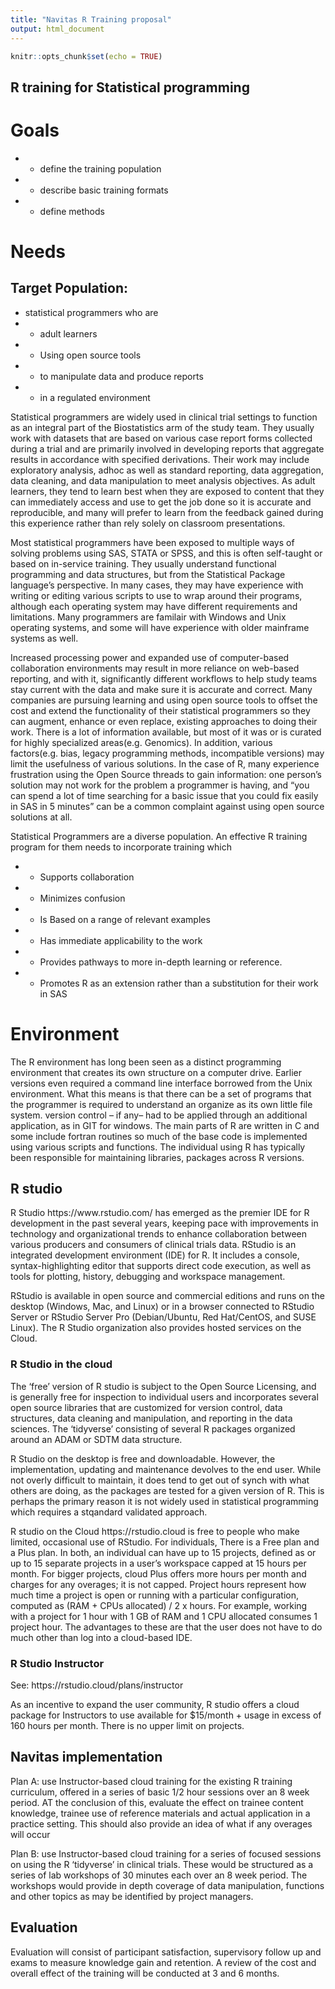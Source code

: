 ```yaml
---
title: "Navitas R Training proposal"
output: html_document
---
```


```r
knitr::opts_chunk$set(echo = TRUE)
```

## R training for Statistical programming
# Goals
- - define the training population
- - describe basic training formats
- - define methods

# Needs
## Target Population:
-   statistical programmers who are
- - adult learners
- - Using open source tools
- - to manipulate data and produce reports
- - in a regulated environment

Statistical programmers are widely used in clinical trial settings to function as an integral part of the Biostatistics arm of the study team. They usually work with datasets that are based on various case report forms collected during a trial and are primarily involved in developing reports that aggregate results in accordance with specified derivations. Their work may include exploratory analysis, adhoc as well as standard reporting, data aggregation, data cleaning, and data manipulation to meet analysis objectives. As adult learners, they tend to learn best when they are exposed to content that they can immediately access and use to get the job done so it is accurate and reproducible, and many will prefer to learn from the feedback gained during this experience rather than rely solely on classroom presentations.  

Most statistical programmers have been exposed to multiple ways of solving problems using SAS, STATA or SPSS, and this is often self-taught or based on in-service training. They usually understand functional programming and data structures, but from the Statistical Package language's perspective. In many cases, they may have experience with writing or editing various scripts to use to wrap around their programs, although each operating system may have different requirements and limitations. Many programmers are familair with Windows and Unix operating systems, and some will have experience with older mainframe systems as well. 

Increased processing power and expanded use of computer-based collaboration environments may result in more reliance on web-based reporting, and with  it, significantly different workflows to help study teams stay current with the data and make sure it is accurate and correct. Many companies are pursuing learning and using open source tools to offset the cost and extend the functionality of their statistical programmers so they can augment, enhance  or even replace, existing approaches to doing their work.  There is a lot of information available, but most of it was or is curated for highly specialized areas(e.g. Genomics). In addition, various factors(e.g. bias, legacy programming methods, incompatible versions) may limit the usefulness of various solutions.  In the case of R, many experience frustration using the Open Source threads to gain information: one person's solution may not work for the problem a programmer is having, and "you can spend a lot of time searching for a basic issue that you could fix easily in SAS in 5 minutes" can be a common complaint against using open source solutions at all.

Statistical Programmers are a diverse population. An effective  R training program for them needs to incorporate training which

- - Supports collaboration
- - Minimizes confusion
- - Is Based on a range of relevant examples
- - Has immediate applicability to the work 
- - Provides pathways to more in-depth learning or reference.
- - Promotes R as an extension rather than a substitution for their work in SAS


# Environment 
 The R environment has long been seen as a distinct programming environment that creates its own structure on a computer drive. Earlier versions even required a command line interface borrowed from the Unix environment. What this means is that there can be a set of programs that the programmer is required to understand an organize as its own little file system. version control -- if any-- had to be applied through an additional application, as in GIT for windows. The main parts of R are written in C and some include fortran routines so much of the base code is implemented using various scripts and functions.  The individual using R has typically been responsible for maintaining libraries, packages across R versions.

## R studio
 
R Studio https://www.rstudio.com/ has emerged as the premier IDE for R development in the past several years, keeping pace with improvements in technology and organizational trends to enhance collaboration between various producers and consumers of clinical trials data. RStudio is an integrated development environment (IDE) for R. It includes a console, syntax-highlighting editor that supports direct code execution, as well as tools for plotting, history, debugging and workspace management. 

RStudio is available in open source and commercial editions and runs on the desktop (Windows, Mac, and Linux) or in a browser connected to RStudio Server or RStudio Server Pro (Debian/Ubuntu, Red Hat/CentOS, and SUSE Linux). The R Studio organization also provides hosted services on the Cloud.

### R Studio in the cloud 

The 'free' version of R studio is subject to the Open Source Licensing, and is generally free for inspection to individual users and incorporates several open source libraries that are customized for version control, data structures, data cleaning and manipulation, and reporting in the data sciences. The 'tidyverse' consisting of several R packages organized around an ADAM or SDTM data structure. 

R Studio on the desktop is free and downloadable. However, the implementation, updating and  maintenance devolves to the end user.  While not overly difficult to maintain, it does tend to get out of synch with what others are doing, as the packages are tested for a given version of R.  This is perhaps the primary reason it is not widely used in statistical programming which requires a stqandard validated approach.

R studio on the Cloud https://rstudio.cloud  is free to people  who  make limited, occasional use of RStudio. For individuals, There is a Free plan and a Plus plan. In both, an individual can have up to 15 projects, defined as or up to 15 separate projects in a user's workspace capped at 15 hours per month. For bigger projects, cloud Plus offers more hours per month and charges for any overages; it is not capped. Project hours represent how much time a project is open or running with a particular configuration, computed as (RAM + CPUs allocated) / 2 x hours. For example, working with a project for 1 hour with 1 GB of RAM and 1 CPU allocated consumes 1 project hour.  The advantages to these are that the user does not have to do much other than log into a cloud-based IDE.

### R Studio Instructor 

See: https://rstudio.cloud/plans/instructor

As an incentive to expand the user community, R studio offers a cloud package for Instructors to use available for $15/month + usage in excess of 160 hours per month. There is no upper limit on projects.

## Navitas implementation
Plan A:  use Instructor-based cloud training for the existing R training curriculum, offered in a series of basic 1/2 hour  sessions over an 8 week period. AT the conclusion of this, evaluate the effect on trainee content knowledge, trainee use of reference materials and 
actual application in a practice setting. This should also provide an idea of what if any overages will occur


Plan B:  use Instructor-based cloud training for a series of focused sessions on using the  R 'tidyverse' in clinical trials. These would be structured as a series of lab workshops of 30 minutes each over an 8 week period. The workshops would provide in depth coverage of data manipulation, functions and other topics as may be identified by project managers.

## Evaluation

Evaluation will consist of participant satisfaction, supervisory follow up and exams to measure knowledge gain and retention.  A review of the cost and overall effect of the training will be conducted at 3 and 6 months.




